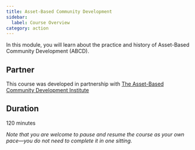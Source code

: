 ```yaml
---
title: Asset-Based Community Development
sidebar:
  label: Course Overview
category: action
---
```


In this module, you will learn about the practice and history of Asset-Based Community Development (ABCD).

## Partner

This course was developed in partnership with [The Asset-Based Community Development Institute](https://resources.depaul.edu/abcd-institute/Pages/default.aspx)

## Duration

120 minutes

_Note that you are welcome to pause and resume the course as your own pace—you do not need to complete it in one sitting._
